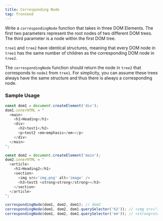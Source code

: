 ```yaml
---
title: Corresponding Node
tag: frontend
---
```


Write a `correspondingNode` function that takes in three DOM Elements. The first two parameters represent the root nodes of two different DOM trees. The third parameter is a node within the first DOM tree.

`tree1` and `tree2` have identical structures, meaning that every DOM node in `tree1` has the same number of children as the corresponding DOM node in `tree2`.

The `correspondingNode` function should return the node in `tree2` that corresponds to `node1` from `tree1`. For simplicity, you can assume these trees always have the same structure and thus there is always a corresponding node.

### Sample Usage

```javascript
const dom1 = document.createElement('div');
dom1.innerHTML = "
  <main>
    <h1>Heading</h1>
    <div>
      <h2>test1</h2>
      <p>test2 <em>emphasis</em></p>
    </div>
  </main>
";

const dom2 = document.createElement('main');
dom2.innerHTML = "
  <article>
    <h1>Heading2</h1>
    <section>
      <img src='img.png' alt='image' />
      <h3>test5 <strong>strong</strong></h3>
    </section>
  </article>
";

correspondingNode(dom1, dom2, dom1); // dom2
correspondingNode(dom1, dom2, dom1.querySelector('h2')); // <img src="img.png" alt="image" />
correspondingNode(dom1, dom2, dom1.querySelector('em')); // <strong>strong</strong>
```